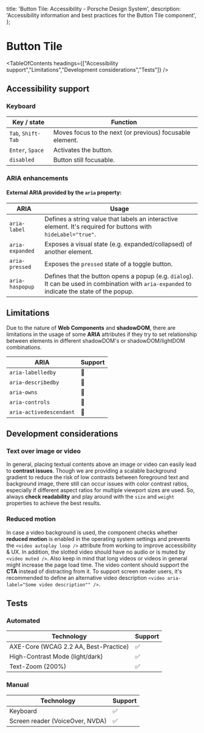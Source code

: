 
  title: 'Button Tile: Accessibility - Porsche Design System',
  description: 'Accessibility information and best practices for the Button Tile component',
};

# Button Tile <ComponentStatus tagName="p-button-tile"></ComponentStatus>

<TableOfContents headings={["Accessibility support","Limitations","Development considerations","Tests"]} />

## Accessibility support

### Keyboard

| Key / state        | Function                                                 |
| ------------------ | -------------------------------------------------------- |
| `Tab`, `Shift-Tab` | Moves focus to the next (or previous) focusable element. |
| `Enter`, `Space`   | Activates the button.                                    |
| `disabled`         | Button still focusable.                                  |

### ARIA enhancements

#### External **ARIA** provided by the `aria` property:

| ARIA            | Usage                                                                                                                                         |
| --------------- | --------------------------------------------------------------------------------------------------------------------------------------------- |
| `aria-label`    | Defines a string value that labels an interactive element. It's required for buttons with `hideLabel="true"`.                                 |
| `aria-expanded` | Exposes a visual state (e.g. expanded/collapsed) of another element.                                                                          |
| `aria-pressed`  | Exposes the `pressed` state of a toggle button.                                                                                               |
| `aria-haspopup` | Defines that the button opens a popup (e.g. `dialog`). It can be used in combination with `aria-expanded` to indicate the state of the popup. |

## Limitations

Due to the nature of **Web Components** and **shadowDOM**, there are limitations in the usage of some **ARIA**
attributes if they try to set relationship between elements in different shadowDOM's or shadowDOM/lightDOM combinations.

| ARIA                    | Support |
| ----------------------- | ------- |
| `aria-labelledby`       | 🚫      |
| `aria-describedby`      | 🚫      |
| `aria-owns`             | 🚫      |
| `aria-controls`         | 🚫      |
| `aria-activedescendant` | 🚫      |

## Development considerations

### Text over image or video

In general, placing textual contents above an image or video can easily lead to **contrast issues**. Though we are
providing a scalable background gradient to reduce the risk of low contrasts between foreground text and background
image, there still can occur issues with color contrast ratios, especially if different aspect ratios for multiple
viewport sizes are used. So, always **check readability** and play around with the `size` and `weight` properties to
achieve the best results.

### Reduced motion

In case a video background is used, the component checks whether **reduced motion** is enabled in the operating system
settings and prevents the `<video autoplay loop />` attribute from working to improve accessibility & UX. In addition,
the slotted video should have no audio or is muted by `<video muted />`. Also keep in mind that long videos or videos in
general might increase the page load time. The video content should support the **CTA** instead of distracting from it.
To support screen reader users, it's recommended to define an alternative video description
`<video aria-label="Some video description"" />`.

## Tests

### Automated

| Technology                            | Support |
| ------------------------------------- | ------- |
| AXE-Core (WCAG 2.2 AA, Best-Practice) | ✅      |
| High-Contrast Mode (light/dark)       | ✅      |
| Text-Zoom (200%)                      | ✅      |

### Manual

| Technology                      | Support |
| ------------------------------- | ------- |
| Keyboard                        | ✅      |
| Screen reader (VoiceOver, NVDA) | ✅      |
